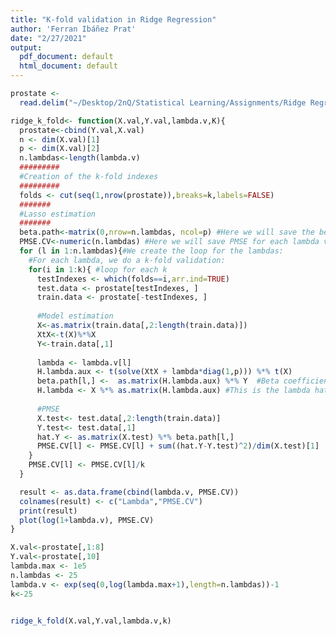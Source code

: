```yaml
---
title: "K-fold validation in Ridge Regression"
author: 'Ferran Ibáñez Prat'
date: "2/27/2021"
output:
  pdf_document: default
  html_document: default
---
```



```r
prostate <- 
  read.delim("~/Desktop/2nQ/Statistical Learning/Assignments/Ridge Regression/Prostate Cancer data.txt")

```

```r
ridge_k_fold<- function(X.val,Y.val,lambda.v,K){
  prostate<-cbind(Y.val,X.val)
  n <- dim(X.val)[1]
  p <- dim(X.val)[2]
  n.lambdas<-length(lambda.v)
  #########
  #Creation of the k-fold indexes
  #########
  folds <- cut(seq(1,nrow(prostate)),breaks=k,labels=FALSE)
  #######
  #Lasso estimation
  #######
  beta.path<-matrix(0,nrow=n.lambdas, ncol=p) #Here we will save the beta values for each lambda
  PMSE.CV<-numeric(n.lambdas) #Here we will save PMSE for each lambda value
  for (l in 1:n.lambdas){#We create the loop for the lambdas:
    #For each lambda, we do a k-fold validation:
    for(i in 1:k){ #loop for each k
      testIndexes <- which(folds==i,arr.ind=TRUE)
      test.data <- prostate[testIndexes, ]
      train.data <- prostate[-testIndexes, ]
      
      #Model estimation
      X<-as.matrix(train.data[,2:length(train.data)])
      XtX<-t(X)%*%X
      Y<-train.data[,1]
      
      lambda <- lambda.v[l]
      H.lambda.aux <- t(solve(XtX + lambda*diag(1,p))) %*% t(X) 
      beta.path[l,] <-  as.matrix(H.lambda.aux) %*% Y  #Beta coefficients
      H.lambda <- X %*% as.matrix(H.lambda.aux) #This is the lambda hat matrix
      
      #PMSE
      X.test<- test.data[,2:length(train.data)]
      Y.test<- test.data[,1]
      hat.Y <- as.matrix(X.test) %*% beta.path[l,]
      PMSE.CV[l] <- PMSE.CV[l] + sum((hat.Y-Y.test)^2)/dim(X.test)[1]
    } 
    PMSE.CV[l] <- PMSE.CV[l]/k
  }

  result <- as.data.frame(cbind(lambda.v, PMSE.CV))
  colnames(result) <- c("Lambda","PMSE.CV")
  print(result)
  plot(log(1+lambda.v), PMSE.CV)
}

X.val<-prostate[,1:8]
Y.val<-prostate[,10]
lambda.max <- 1e5
n.lambdas <- 25
lambda.v <- exp(seq(0,log(lambda.max+1),length=n.lambdas))-1
k<-25


ridge_k_fold(X.val,Y.val,lambda.v,k)
```

